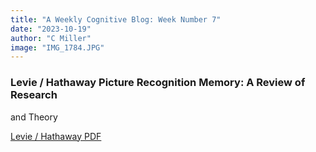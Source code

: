 ```yaml
---
title: "A Weekly Cognitive Blog: Week Number 7" 
date: "2023-10-19" 
author: "C Miller"
image: "IMG_1784.JPG"
---
```





### Levie / Hathaway Picture Recognition Memory: A Review of Research
and Theory


[Levie / Hathaway PDF](levie_hath1988.pdf)